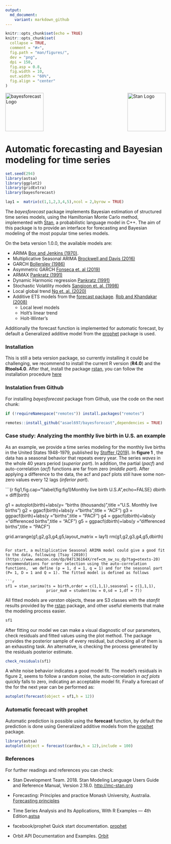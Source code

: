 ```yaml
---
output:
  md_document:
    variant: markdown_github
---
```


```r
knitr::opts_chunk$set(echo = TRUE)
knitr::opts_chunk$set(
  collapse = TRUE,
  comment = "#>",
  fig.path = "man/figures/",
  dev = "png",
  dpi = 150,
  fig.asp = 0.8,
  fig.width = 10,
  out.width = "60%",
  fig.align = "center"
)
```

<img src="man/figures/bflogo.png" width = 120 alt="bayesforecast Logo"/>[<img src="https://raw.githubusercontent.com/stan-dev/logos/master/logo_tm.png" align="right" width=120 alt="Stan Logo"/>](http://mc-stan.org) 


# Automatic forecasting and Bayesian modeling for time series

```r
set.seed(294)
library(astsa)
library(ggplot2)
library(gridExtra)
library(bayesforecast)

lay1 =  matrix(c(1,1,2,3,4,5),ncol = 2,byrow = TRUE)
```


The *bayesforecast* package implements Bayesian estimation of structured time series models, using the Hamiltonian Monte Carlo method, implemented with [Stan](http://mc-stan.org/), a probabilistic language model in C++. The aim of this package is to provide an interface for forecasting and Bayesian modeling of the most popular time series models.

On the beta version 1.0.0, the available models are:
 
  + ARIMA [Box and Jenkins (1970)](https://www.wiley.com/en-us/Time+Series+Analysis%3A+Forecasting+and+Control%2C+5th+Edition-p-9781118675021).
  + Multiplicative Seasonal ARIMA [Brockwell and Davis (2016)](https://www.amazon.com/dp/3319298526/ref=cm_sw_su_dp?tag=otexts-20)
  + GARCH [Bollerslev (1986)](https://doi.org/10.1016/0304-4076(86)90063-1)
  + Asymmetric GARCH [Fonseca et. al (2019)](https://arxiv.org/abs/1910.01398)
  + ARMAX [Pankratz (1991)](https://www.amazon.com/dp/0471615285/ref=cm_sw_su_dp?tag=otexts-20)
  + Dynamic Harmonic regression [Pankratz (1991)](https://www.amazon.com/dp/0471615285/ref=cm_sw_su_dp?tag=otexts-20)
  + Stochastic Volatility models [Sangjoon et. al. (1998)](https://www.jstor.org/stable/2566931)
  + Local global trend [Ng et. al. (2020)](https://arxiv.org/abs/2004.08492) 
  + Additive ETS models from the [forecast package](https://github.com/robjhyndman/forecast). [Rob and Khandakar (2008)](https://www.jstatsoft.org/article/view/v027i03)
    * Local level models
    * Holt's linear trend
    * Holt-Winter's 

Additionally the forecast function is implemented for automatic forecast, by default a Generalized additive model from the [prophet](https://facebook.github.io/prophet/docs/installation.html#r) package is used.

### Installation 

This is still a beta version package, so currently installing it could be challenging, we recommend to install the current R version (**R4.0**) and the **Rtools4.0**. After that, install the package [rstan](https://mc-stan.org/users/interfaces/rstan.html), you can follow the installation procedure [here](https://github.com/stan-dev/rstan/wiki/RStan-Getting-Started)


### Instalation from Github


For installing *bayesforecast* package from Github, use the code on the next chunk:

```r
if (!requireNamespace("remotes")) install.packages("remotes")

remotes::install_github("asael697/bayesforecast",dependencies = TRUE)
```
 
 

### Case study: Analyzing the monthly live birth in U.S. an example

As an example, we provide a time series modeling for the monthly live births in the United States 1948-1979, published by [Stoffer (2019)](https://github.com/nickpoison/astsa). In **figure 1** , the data has a seasonal behavior that repeats every year. The series *waves* in the whole 40 years period (*superior part*). In addition, the partial (*pacf*) and auto-correlation (*acf*) functions  are far from zero (*middle part*). After applying a difference to the data, the acf and pacf plots still have some non-zero values every 12 lags (*inferior part*).

```{r fig1,fig.cap="\\label{fig:fig1}Monthly live birth U.S.A",echo=FALSE}
dbirth = diff(birth)

g1 = autoplot(birth)+labs(y= "births (thousands)",title ="U.S. Monthly live births")
g2 = ggacf(birth)+labs(y ="births",title = "ACF")
g3 = ggpacf(birth)+labs(y ="births",title = "PACF")
g4 = ggacf(dbirth)+labs(y ="differenced births",title = "ACF")
g5 = ggpacf(dbirth)+labs(y ="differenced births",title = "PACF")


grid.arrange(g1,g2,g3,g4,g5,layout_matrix = lay1)
rm(g1,g2,g3,g4,g5,dbirth)
```

For start, a multiplicative Seasonal ARIMA model could give a good fit to the data, following [Tsay (2010)](https://www.amazon.com/dp/047136164X/ref=cm_sw_su_dp?tag=otexts-20) recommendations for order selection using the auto-correlation functions,  we define (p = 1, d = 1, q = 1) and for the seasonal part (P= 1, D = 1 and Q = 1). The fitted model is defined as follows

```r
sf1 = stan_sarima(ts = birth,order = c(1,1,1),seasonal = c(1,1,1),
                  prior_mu0 = student(mu = 0,sd = 1,df = 7))
```


All fitted models are *varstan* objects, these  are S3 classes with the *stanfit* results provided by the [rstan](https://mc-stan.org/users/interfaces/rstan.html) package, and other useful elements that make the modeling process easier. 

```r
sf1
```

After fitting our model we can make a visual diagnostic of our parameters, check residuals and fitted values using the plot method. The package provides the posterior sample of every residual, but checking all of them is an exhausting task. An alternative, is checking the process generated by the residuals posterior estimate.

```r
check_residuals(sf1)
```

A white noise behavior indicates a good model fit. The model's residuals in figure 2, seems to follow a random noise, the auto-correlation in *acf plots* quickly falls to zero, indicating an acceptable model fit. Finally a forecast of the for the next year can be performed as:

```r
autoplot(forecast(object = sf1,h = 12))
```


### Automatic forecast with prophet

Automatic prediction is possible using the **forecast** function, by default the prediction is done
using Generalized additive models from the [prophet](https://facebook.github.io/prophet/docs/quick_start.html#python-api) package.

```r
library(astsa)
autoplot(object = forecast(cardox,h = 12),include = 100)
```


### References 

For further readings and references you can check: 

  
  + Stan Development Team. 2018. Stan Modeling Language Users Guide and Reference Manual, Version 2.18.0. [http://mc-stan.org](https://mc-stan.org)
  
  + Forecasting: Principles and practice Monash University, Australia. [Forecasting principles](https://otexts.com/fpp2/)
  
  + Time Series Analysis and Its Applications, With R Examples — 4th Edition.[astsa](https://www.stat.pitt.edu/stoffer/tsa4/index.html)
  
  + facebook/prophet Quick start documentation. [prophet](https://facebook.github.io/prophet/docs/quick_start.html#python-api) 
  
  + Orbit API Documentation and Examples. [Orbit](https://uber.github.io/orbit/)

